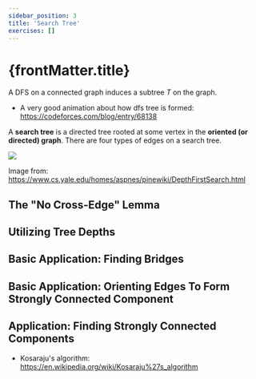 ```yaml
---
sidebar_position: 3
title: 'Search Tree'
exercises: []
---
```


# {frontMatter.title}

A DFS on a connected graph induces a subtree $T$ on the graph.


* A very good animation about how dfs tree is formed: https://codeforces.com/blog/entry/68138 

A **search tree** is a directed tree rooted at some vertex in the **oriented (or directed) graph**.
There are four types of edges on a search tree.

![](https://www.cs.yale.edu/homes/aspnes/pinewiki/attachments/DepthFirstSearch/edge-types.png)

Image from: https://www.cs.yale.edu/homes/aspnes/pinewiki/DepthFirstSearch.html


## The "No Cross-Edge" Lemma

## Utilizing Tree Depths

## Basic Application: Finding Bridges


## Basic Application: Orienting Edges To Form Strongly Connected Component

## Application: Finding Strongly Connected Components

* Kosaraju's algorithm: https://en.wikipedia.org/wiki/Kosaraju%27s_algorithm
